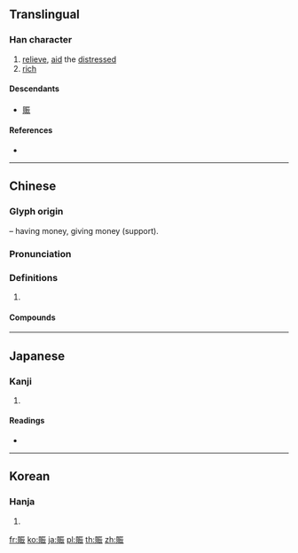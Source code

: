 {{character info/new}}
{{also|赈}}
==Translingual==

===Han character===
{{Han char|rn=154|rad=貝|as=07|sn=14|four=61832|canj=BCMMV|ids=⿰貝辰}}

# [[relieve]], [[aid]] the [[distressed]]
# [[rich]]

====Descendants====
* [[赈]]

====References====
* {{Han ref|kx=1208.340|dkj=36785|dj=1673.130|hdz=63642.040|uh=8CD1|ud=36049|bh=BBAC|bd=48044}}

----

==Chinese==
{{zh-forms|s=赈}}

===Glyph origin===
{{Han etym}}
{{Han compound|貝|t1=money|辰|ls=psc|c1=s|c2=p}} – having money, giving money (support).

===Pronunciation===
{{zh-pron
|m=zhèn
|c=zan3
|mc=y
|oc=y
|cat=
}}

===Definitions===
{{zh-hanzi}}

# {{rfdef|zh}}

====Compounds====
{{zh-der|冬賑|助賑|工賑|放賑|濟寒賑貧|賑恤|賑捐|賑款|賑濟|賑災|賑田|賑窮濟乏|賑給|賑贍|隱賑}}

----

==Japanese==

===Kanji===
{{ja-kanji|grade=n|rs=貝07}}

# {{defn|lang=ja|sort=貝07}}

====Readings====
* {{ja-readings|on=[[しん]] (shin)|kun=[[にぎわう]] (nigiwau), [[にぎやか]] (nigiyaka), [[にぎわい]] (nigiwai)|nanori=}}

----

==Korean==

===Hanja===
{{ko-hanja|hangeul=진|eumhun=|rv=jin|mr=chin|y=cin}}

# {{defn|lang=ko|sort=貝07}}

[[fr:賑]]
[[ko:賑]]
[[ja:賑]]
[[pl:賑]]
[[th:賑]]
[[zh:賑]]